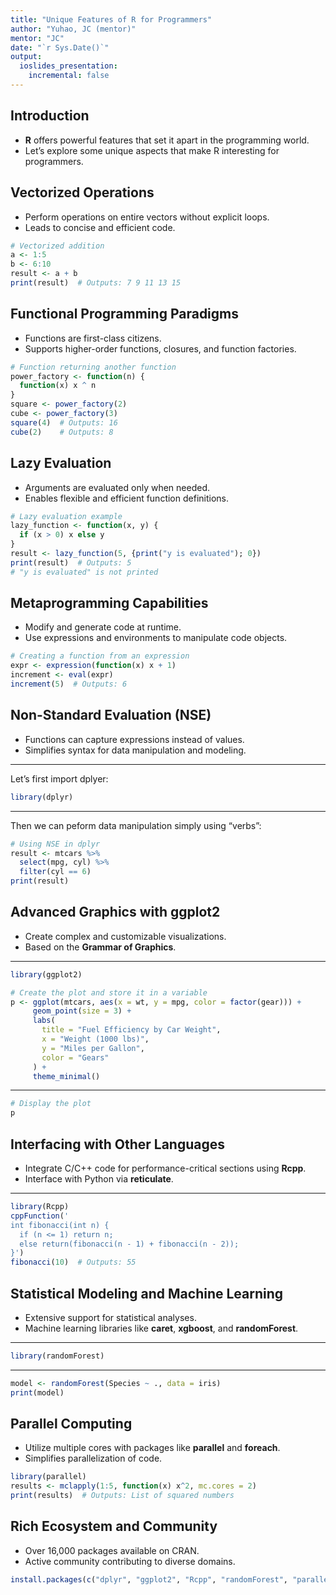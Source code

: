```yaml
---
title: "Unique Features of R for Programmers"
author: "Yuhao, JC (mentor)"
mentor: "JC"
date: "`r Sys.Date()`"
output:
  ioslides_presentation:
    incremental: false
---
```


## Introduction

- **R** offers powerful features that set it apart in the programming world.
- Let's explore some unique aspects that make R interesting for programmers.


## Vectorized Operations

- Perform operations on entire vectors without explicit loops.
- Leads to concise and efficient code.

```r
# Vectorized addition
a <- 1:5
b <- 6:10
result <- a + b
print(result)  # Outputs: 7 9 11 13 15
```



## Functional Programming Paradigms

- Functions are first-class citizens.
- Supports higher-order functions, closures, and function factories.


```r
# Function returning another function
power_factory <- function(n) {
  function(x) x ^ n
}
square <- power_factory(2)
cube <- power_factory(3)
square(4)  # Outputs: 16
cube(2)    # Outputs: 8
```



## Lazy Evaluation

- Arguments are evaluated only when needed.
- Enables flexible and efficient function definitions.


```r
# Lazy evaluation example
lazy_function <- function(x, y) {
  if (x > 0) x else y
}
result <- lazy_function(5, {print("y is evaluated"); 0})
print(result)  # Outputs: 5
# "y is evaluated" is not printed
```


## Metaprogramming Capabilities

- Modify and generate code at runtime.
- Use expressions and environments to manipulate code objects.


```r
# Creating a function from an expression
expr <- expression(function(x) x + 1)
increment <- eval(expr)
increment(5)  # Outputs: 6
```


## Non-Standard Evaluation (NSE)

- Functions can capture expressions instead of values.
- Simplifies syntax for data manipulation and modeling.

---

Let's first import dplyer:

```r
library(dplyr)
```

---

Then we can peform data manipulation simply using "verbs":

```r
# Using NSE in dplyr
result <- mtcars %>%
  select(mpg, cyl) %>%
  filter(cyl == 6)
print(result)
```


## Advanced Graphics with ggplot2 

- Create complex and customizable visualizations.
- Based on the **Grammar of Graphics**.

---

```r
library(ggplot2)

# Create the plot and store it in a variable
p <- ggplot(mtcars, aes(x = wt, y = mpg, color = factor(gear))) +
     geom_point(size = 3) +
     labs(
       title = "Fuel Efficiency by Car Weight",
       x = "Weight (1000 lbs)",
       y = "Miles per Gallon",
       color = "Gears"
     ) +
     theme_minimal()
```

---

```r
# Display the plot
p
```

## Interfacing with Other Languages

- Integrate C/C++ code for performance-critical sections using **Rcpp**.
- Interface with Python via **reticulate**.

---

```r
library(Rcpp)
cppFunction('
int fibonacci(int n) {
  if (n <= 1) return n;
  else return(fibonacci(n - 1) + fibonacci(n - 2));
}')
fibonacci(10)  # Outputs: 55
```


## Statistical Modeling and Machine Learning

- Extensive support for statistical analyses.
- Machine learning libraries like **caret**, **xgboost**, and **randomForest**.

---

```r
library(randomForest)
```

---
```r
model <- randomForest(Species ~ ., data = iris)
print(model)
```

## Parallel Computing

- Utilize multiple cores with packages like **parallel** and **foreach**.
- Simplifies parallelization of code.


```r
library(parallel)
results <- mclapply(1:5, function(x) x^2, mc.cores = 2)
print(results)  # Outputs: List of squared numbers
```


## Rich Ecosystem and Community

- Over 16,000 packages available on CRAN.
- Active community contributing to diverse domains.


```r
install.packages(c("dplyr", "ggplot2", "Rcpp", "randomForest", "parallel"))
```
